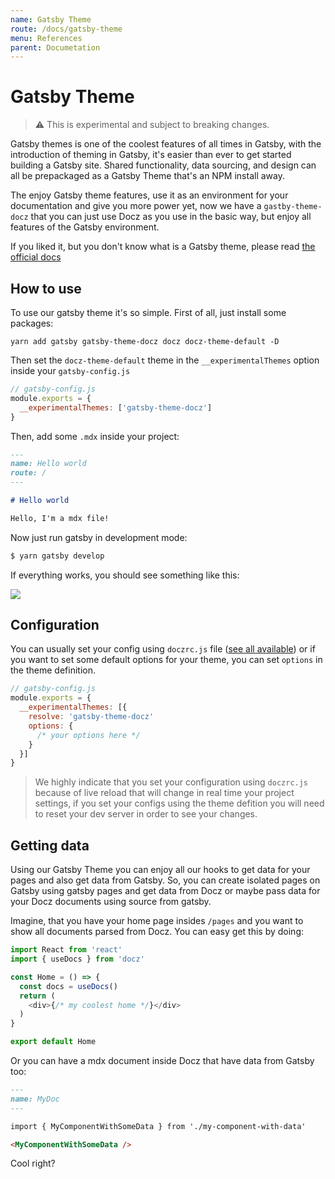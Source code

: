 ```yaml
---
name: Gatsby Theme
route: /docs/gatsby-theme
menu: References
parent: Documetation
---
```


# Gatsby Theme

> ⚠️ This is experimental and subject to breaking changes.

Gatsby themes is one of the coolest features of all times in Gatsby, with the introduction of theming in Gatsby,
it's easier than ever to get started building a Gatsby site. Shared functionality, data sourcing, and design can all be prepackaged
as a Gatsby Theme that's an NPM install away.

The enjoy Gatsby theme features, use it as an environment for your documentation and give you more power yet, now we have
a `gastby-theme-docz` that you can just use Docz as you use in the basic way, but enjoy all features of the Gatsby environment.

If you liked it, but you don't know what is a Gatsby theme, please read [the official docs](https://www.gatsbyjs.org/docs/themes/introduction/)

## How to use

To use our gatsby theme it's so simple. First of all, just install some packages:

```
yarn add gatsby gatsby-theme-docz docz docz-theme-default -D
```

Then set the `docz-theme-default` theme in the `__experimentalThemes` option inside your `gatsby-config.js`

```js
// gatsby-config.js
module.exports = {
  __experimentalThemes: ['gatsby-theme-docz']
}
```

Then, add some `.mdx` inside your project:

```markdown
---
name: Hello world
route: /
---

# Hello world

Hello, I'm a mdx file!
```

Now just run gatsby in development mode:

```bash
$ yarn gatsby develop
```

If everything works, you should see something like this:

![](https://cdn-std.dprcdn.net/files/acc_649651/rK9fYf)

## Configuration

You can usually set your config using `doczrc.js` file ([see all available](/docs/project-configuration)) or if you want to
set some default options for your theme, you can set `options` in the theme definition.

```js
// gatsby-config.js
module.exports = {
  __experimentalThemes: [{
    resolve: 'gatsby-theme-docz'
    options: {
      /* your options here */
    }
  }]
}
```

> We highly indicate that you set your configuration using `doczrc.js` because of live reload that will change in real time your project settings, if you set your configs using the theme defition you will need to reset your dev server in order to see your changes.

## Getting data

Using our Gatsby Theme you can enjoy all our hooks to get data for your pages and also get data from Gatsby.
So, you can create isolated pages on Gatsby using gatsby pages and get data from Docz or maybe pass data
for your Docz documents using source from gatsby.

Imagine, that you have your home page insides `/pages` and you want to show all documents parsed from Docz. You can easy get this by doing:

```js
import React from 'react'
import { useDocs } from 'docz'

const Home = () => {
  const docs = useDocs()
  return (
    <div>{/* my coolest home */}</div>
  )
}

export default Home
```

Or you can have a mdx document inside Docz that have data from Gatsby too:

```markdown
---
name: MyDoc
---

import { MyComponentWithSomeData } from './my-component-with-data'

<MyComponentWithSomeData />
```

Cool right?
